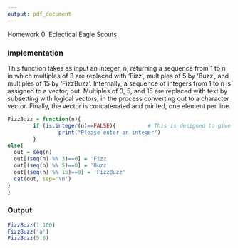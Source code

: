 ```yaml
---
output: pdf_document
---
```

Homework 0: Eclectical Eagle Scouts

### Implementation

This function takes as input an integer, n, returning a sequence from 1 to n in which multiples of 3 are replaced with 'Fizz', multiples of 5 by 'Buzz', and multiples of 15 by 'FizzBuzz'. Internally, a sequence of integers from 1 to n is assigned to a vector, out. Multiples of 3, 5, and 15 are replaced with text by subsetting with logical vectors, in the process converting out to a character vector. Finally, the vector is concatenated and printed, one element per line.

```r
FizzBuzz = function(n){
        if (is.integer(n)==FALSE){          # This is designed to give sane response to invalid input#
                print("Please enter an integer")
        }
else{
  out = seq(n)
  out[(seq(n) %% 3)==0] = 'Fizz'
  out[(seq(n) %% 5)==0] = 'Buzz'
  out[(seq(n) %% 15)==0] = 'FizzBuzz'
  cat(out, sep='\n')
} 
}
```



### Output

```r
FizzBuzz(1:100)
FizzBuzz('a')
FizzBuzz(5.6)

```
